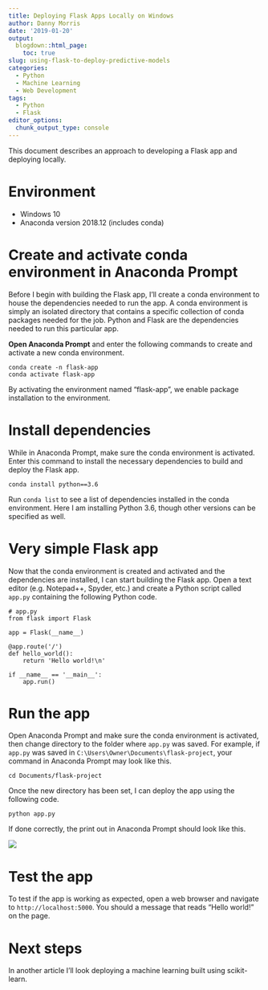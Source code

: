 ```yaml
---
title: Deploying Flask Apps Locally on Windows
author: Danny Morris
date: '2019-01-20'
output: 
  blogdown::html_page:
    toc: true
slug: using-flask-to-deploy-predictive-models
categories:
  - Python
  - Machine Learning
  - Web Development
tags:
  - Python
  - Flask
editor_options: 
  chunk_output_type: console
---
```


This document describes an approach to developing a Flask app and deploying locally.

# Environment

- Windows 10
- Anaconda version 2018.12 (includes conda)

# Create and activate conda environment in Anaconda Prompt

Before I begin with building the Flask app, I'll create a conda environment to house the dependencies needed to run the app. A conda environment is simply an isolated directory that contains a specific collection of conda packages needed for the job. Python and Flask are the dependencies needed to run this particular app.

**Open Anaconda Prompt** and enter the following commands to create and activate a new conda environment.

```
conda create -n flask-app
conda activate flask-app
```

By activating the environment named "flask-app", we enable package installation to the environment.

# Install dependencies

While in Anaconda Prompt, make sure the conda environment is activated. Enter this command to install the necessary dependencies to build and deploy the Flask app.

```
conda install python==3.6
```

Run `conda list` to see a list of dependencies installed in the conda environment. Here I am installing Python 3.6, though other versions can be specified as well.

# Very simple Flask app

Now that the conda environment is created and activated and the dependencies are installed, I can start building the Flask app. Open a text editor (e.g. Notepad++, Spyder, etc.) and create a Python script called `app.py` containing the following Python code.

```
# app.py
from flask import Flask

app = Flask(__name__)

@app.route('/')
def hello_world():
    return 'Hello world!\n'

if __name__ == '__main__':
    app.run()
```

# Run the app

Open Anaconda Prompt and make sure the conda environment is activated, then change directory to the folder where `app.py` was saved. For example, if `app.py` was saved in `C:\Users\Owner\Documents\flask-project`, your command in Anaconda Prompt may look like this.

```
cd Documents/flask-project
```

Once the new directory has been set, I can deploy the app using the following code.

```
python app.py
```

If done correctly, the print out in Anaconda Prompt should look like this.

![](/img/flask-run-app.png)

# Test the app

To test if the app is working as expected, open a web browser and navigate to `http://localhost:5000`. You should a message that reads "Hello world!" on the page.

# Next steps

In another article I'll look deploying a machine learning built using scikit-learn. 